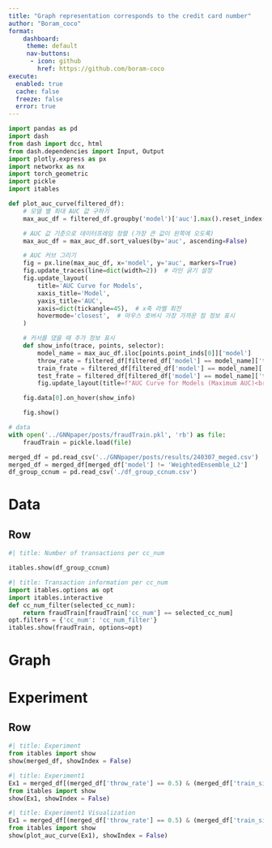 ```yaml
---
title: "Graph representation corresponds to the credit card number"
author: "Boram_coco"
format: 
    dashboard:
     theme: default
     nav-buttons:
      - icon: github
        href: https://github.com/boram-coco
execute: 
  enabled: true
  cache: false
  freeze: false
  error: true
---
```



```python
import pandas as pd
import dash
from dash import dcc, html
from dash.dependencies import Input, Output
import plotly.express as px
import networkx as nx
import torch_geometric
import pickle
import itables

def plot_auc_curve(filtered_df):
    # 모델 별 최대 AUC 값 구하기
    max_auc_df = filtered_df.groupby('model')['auc'].max().reset_index()

    # AUC 값 기준으로 데이터프레임 정렬 (가장 큰 값이 왼쪽에 오도록)
    max_auc_df = max_auc_df.sort_values(by='auc', ascending=False)

    # AUC 커브 그리기
    fig = px.line(max_auc_df, x='model', y='auc', markers=True)
    fig.update_traces(line=dict(width=2))  # 라인 굵기 설정
    fig.update_layout(
        title='AUC Curve for Models',
        xaxis_title='Model',
        yaxis_title='AUC',
        xaxis=dict(tickangle=45),  # x축 라벨 회전
        hovermode='closest',  # 마우스 호버시 가장 가까운 점 정보 표시
    )

    # 커서를 댔을 때 추가 정보 표시
    def show_info(trace, points, selector):
        model_name = max_auc_df.iloc[points.point_inds[0]]['model']
        throw_rate = filtered_df[filtered_df['model'] == model_name]['throw_rate'].iloc[0]
        train_frate = filtered_df[filtered_df['model'] == model_name]['train_frate'].iloc[0]
        test_frate = filtered_df[filtered_df['model'] == model_name]['test_frate'].iloc[0]
        fig.update_layout(title=f"AUC Curve for Models (Maximum AUC)<br>Model: {model_name}<br>Throw Rate: {throw_rate}<br>Train FRATE: {train_frate}<br>Test FRATE: {test_frate}")

    fig.data[0].on_hover(show_info)

    fig.show()

# data
with open('../GNNpaper/posts/fraudTrain.pkl', 'rb') as file:
    fraudTrain = pickle.load(file)    

merged_df = pd.read_csv('../GNNpaper/posts/results/240307_meged.csv')
merged_df = merged_df[merged_df['model'] != 'WeightedEnsemble_L2']
df_group_ccnum = pd.read_csv('./df_group_ccnum.csv')

```


# Data {orientation="columns" scrolling="true"}

## Row {.tabset}



```python
#| title: Number of transactions per cc_num

itables.show(df_group_ccnum)
```


```python
#| title: Transaction information per cc_num
import itables.options as opt
import itables.interactive
def cc_num_filter(selected_cc_num):
    return fraudTrain[fraudTrain['cc_num'] == selected_cc_num]
opt.filters = {'cc_num': 'cc_num_filter'}
itables.show(fraudTrain, options=opt)

```

# Graph



# Experiment

## Row {.tabset}

```python
#| title: Experiment
from itables import show
show(merged_df, showIndex = False)
```


```python
#| title: Experiment1
Ex1 = merged_df[(merged_df['throw_rate'] == 0.5) & (merged_df['train_size'] == 9009)]
from itables import show
show(Ex1, showIndex = False)
```

```python
#| title: Experiment1 Visualization
Ex1 = merged_df[(merged_df['throw_rate'] == 0.5) & (merged_df['train_size'] == 9009)]
from itables import show
show(plot_auc_curve(Ex1), showIndex = False)
```